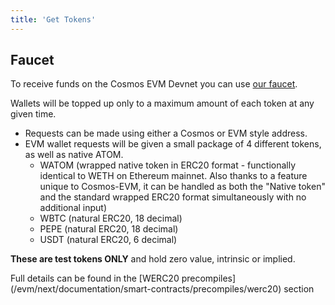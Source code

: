 ```yaml
---
title: 'Get Tokens'
---
```



## Faucet

To receive funds on the Cosmos EVM Devnet you can use [our faucet](https://faucet.cosmos.network).

<Info>Wallets will be topped up only to a maximum amount of each token at any given time.</Info>

- Requests can be made using either a Cosmos or EVM style address.
- EVM wallet requests will be given a small package of 4 different tokens, as well as native ATOM.
  - WATOM (wrapped native token in ERC20 format - functionally identical to WETH on Ethereum mainnet. Also thanks to a feature unique to Cosmos-EVM, it can be handled as both the "Native token" and the standard wrapped ERC20 format simultaneously with no additional input)
  - WBTC (natural ERC20, 18 decimal)
  - PEPE (natural ERC20, 18 decimal)
  - USDT (natural ERC20, 6 decimal)

<Warning>**These are test tokens ONLY** and hold zero value, intrinsic or implied.</Warning>

<footnote>
Full details can be found in the [WERC20 precompiles](/evm/next/documentation/smart-contracts/precompiles/werc20) section
</footnote>